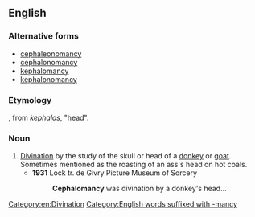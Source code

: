 ==English==

===Alternative forms===
* [[cephaleonomancy]]
* [[cephalonomancy]]
* [[kephalomancy]]
* [[kephalonomancy]]

===Etymology===
{{confix|cephalo|mancy}}, from {{etyl|grc|en}} ''kephalos'', "head".

===Noun===
{{en-noun|-}}

# [[divination|Divination]] by the study of the skull or head of a [[donkey]] or [[goat]]. Sometimes mentioned as the roasting of an ass's head on hot coals.
#* '''1931''' Lock tr. de Givry Picture Museum of Sorcery
#*: '''Cephalomancy''' was divination by a donkey's head...

[[Category:en:Divination]]
[[Category:English words suffixed with -mancy]]